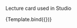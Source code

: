 
<Meta title="ui/StudioLectureCard" component={StudioLectureCard} />


Lecture card used in Studio

<Canvas>
    <Story
        name="Active"
        args={{
            title: 'Tytuł prelekcji',
            descriptionSnippet: 'Jakiś podtytuł '
        }}
    >
        {Template.bind({})}
    </Story>
</Canvas>